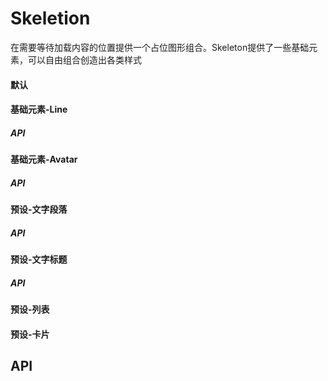 

<Meta title="Skeleton" component={Skeleton} />

# Skeletion

在需要等待加载内容的位置提供一个占位图形组合。Skeleton提供了一些基础元素，可以自由组合创造出各类样式

#### 默认

<Canvas>
  <Story name="Basic">
    <Skeleton/>
  </Story>
</Canvas>

#### 基础元素-Line

<Canvas>
  <Story name="Line">
    <Skeleton.Line/>
  </Story>
</Canvas>

##### API

<ArgsTable of={Skeleton.Line} />

#### 基础元素-Avatar

<Canvas>
  <Story name="Avatar">
    <Skeleton.Avatar/>
  </Story>
</Canvas>

##### API

<ArgsTable of={Skeleton.Avatar} />

#### 预设-文字段落

<Canvas>
  <Story name="Paragraph">
    <Skeleton.Paragraph/>
  </Story>
</Canvas>

##### API

<ArgsTable of={Skeleton.Paragraph} />

#### 预设-文字标题

<Canvas>
  <Story name="Title">
    <Skeleton.Title/>
  </Story>
</Canvas>

##### API

<ArgsTable of={Skeleton.Title} />

#### 预设-列表

<Canvas>
  <Story name="List">
    <Skeleton.List/>
  </Story>
</Canvas>

#### 预设-卡片

<Canvas>
  <Story name="Card">
    <Skeleton.Card/>
  </Story>
</Canvas>

## API
<ArgsTable of={Skeleton} />
